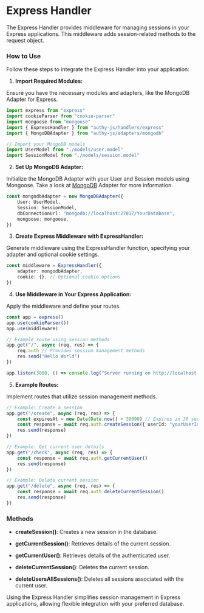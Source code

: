 # Express Handler

The Express Handler provides middleware for managing sessions in your Express applications. This middleware adds session-related methods to the request object.

### How to Use

Follow these steps to integrate the Express Handler into your application:

1. **Import Required Modules:**

Ensure you have the necessary modules and adapters, like the MongoDB Adapter for Express.

```ts copy filename="index.ts"
import express from "express"
import cookieParser from "cookie-parser"
import mongoose from "mongoose"
import { ExpressHandler } from "authy-js/handlers/express"
import { MongoDBAdapter } from "authy-js/adapters/mongodb"

// Import your MongoDB models
import UserModel from "./models/user.model"
import SessionModel from "./models/session.model"
```

2. **Set Up MongoDB Adapter:**

Initialize the MongoDB Adapter with your User and Session models using Mongoose. Take a look at [MongoDB](/adapters/mongodb) Adapter for more information.

```ts copy filename="index.ts"
const mongodbAdapter = new MongoDBAdapter({
    User: UserModel,
    Session: SessionModel,
    dbConnectionUrl: "mongodb://localhost:27017/YourDatabase",
    mongoose: mongoose,
})
```

3. **Create Express Middleware with ExpressHandler:**

Generate middleware using the ExpressHandler function, specifying your adapter and optional cookie settings.

```ts copy filename="index.ts"
const middleware = ExpressHandler({
    adapter: mongodbAdapter,
    cookie: {}, // Optional cookie options
})
```

4. **Use Middleware in Your Express Application:**

Apply the middleware and define your routes.

```ts copy filename="index.ts"
const app = express()
app.use(cookieParser())
app.use(middleware)

// Example route using session methods
app.get("/", async (req, res) => {
    req.auth // Provides session management methods
    res.send("Hello World")
})

app.listen(3000, () => console.log("Server running on http://localhost:3000"))
```

5. **Example Routes:**

Implement routes that utilize session management methods.

```ts copy filename="index.ts"
// Example: Create a session
app.get("/create", async (req, res) => {
    const expiresAt = new Date(Date.now() + 30000) // Expires in 30 seconds
    const response = await req.auth.createSession({ userId: "yourUserId", expiresAt })
    res.send(response)
})

// Example: Get current user details
app.get("/check", async (req, res) => {
    const response = await req.auth.getCurrentUser()
    res.send(response)
})

// Example: Delete current session
app.get("/delete", async (req, res) => {
    const response = await req.auth.deleteCurrentSession()
    res.send(response)
})
```

### Methods

-   **createSession()**: Creates a new session in the database.

-   **getCurrentSession()**: Retrieves details of the current session.

-   **getCurrentUser()**: Retrieves details of the authenticated user.

-   **deleteCurrentSession()**: Deletes the current session.

-   **deleteUsersAllSessions()**: Deletes all sessions associated with the current user.

Using the Express Handler simplifies session management in Express applications, allowing flexible integration with your preferred database.
